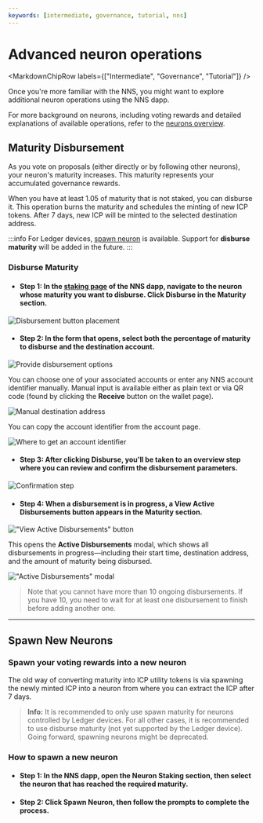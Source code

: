 ```yaml
---
keywords: [intermediate, governance, tutorial, nns]
---
```



# Advanced neuron operations

<MarkdownChipRow labels={["Intermediate", "Governance", "Tutorial"]} />

Once you're more familiar with the NNS, you might want to explore additional
neuron operations using the NNS dapp.

For more background on neurons, including voting rewards and detailed explanations of available operations, refer to the [neurons overview](https://learn.internetcomputer.org/hc/en-us/articles/34084120668692-NNS-Neurons).

## Maturity Disbursement

As you vote on proposals (either directly or by following other neurons), your
neuron's maturity increases. This maturity represents your accumulated
governance rewards.

When you have at least 1.05 of maturity that is not staked, you can disburse it.
This operation burns the maturity and schedules the minting of new ICP tokens.
After 7 days, new ICP will be minted to the selected destination
address.

:::info
For Ledger devices, [spawn neuron](#spawn-new-neurons) is available. Support for **disburse maturity** will be added in the future.
:::

### Disburse Maturity

- #### Step 1: In the [staking page](https://nns.ic0.app/neurons/?u=qoctq-giaaa-aaaaa-aaaea-cai) of the NNS dapp, navigate to the neuron whose maturity you want to disburse. Click **Disburse** in the **Maturity** section.

![Disbursement button placement](../../_attachments/disburse-maturity-disbursement-button-placement.png)

- #### Step 2: In the form that opens, select both the percentage of maturity to disburse and the destination account.

![Provide disbursement options](../../_attachments/disburse-maturity-provide-disbursement-options.png)

You can choose one of your associated accounts or enter any NNS account
identifier manually. Manual input is available either as plain text or via QR
code (found by clicking the **Receive** button on the wallet page).

![Manual destination address](../../_attachments/disburse-maturity-manual-destination-address.png)

You can copy the account identifier from the account page.

![Where to get an account identifier](../../_attachments/disburse-maturity-where-to-get-an-account-identifier.png)

- #### Step 3: After clicking **Disburse**, you'll be taken to an overview step where you can review and confirm the disbursement parameters.

![Confirmation step](../../_attachments/disburse-maturity-confirmation-step.png)

- #### Step 4: When a disbursement is in progress, a **View Active Disbursements** button appears in the **Maturity** section.

!["View Active Disbursements" button](../../_attachments/disburse-maturity-view-active-disbursements-button.png)

This opens the **Active Disbursements** modal, which shows all disbursements in
progress—including their start time, destination address, and the amount of
maturity being disbursed.

!["Active Disbursements" modal](../../_attachments/disburse-maturity-active-disbursements-modal.png)

> Note that you cannot have more than 10 ongoing disbursements. If you have 10,
> you need to wait for at least one disbursement to finish before adding another
> one.

---

## Spawn New Neurons

### Spawn your voting rewards into a new neuron

The old way of converting maturity into ICP utility tokens is via spawning the
newly minted ICP into a neuron from where you can extract the ICP after 7 days.

> **Info:** It is recommended to only use spawn maturity for neurons controlled
> by Ledger devices. For all other cases, it is recommended to use disburse
> maturity (not yet supported by the Ledger device). Going forward, spawning
> neurons might be deprecated.

### How to spawn a new neuron

- #### Step 1: In the NNS dapp, open the **Neuron Staking** section, then select the neuron that has reached the required maturity.

- #### Step 2: Click **Spawn Neuron**, then follow the prompts to complete the process.
